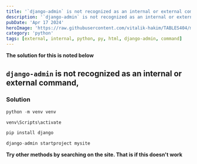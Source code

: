 ---
title: '`django-admin` is not recognized as an internal or external command,'
description: '`django-admin` is not recognized as an internal or external command,'
pubDate: 'Apr 17 2024'
heroImage: 'https://raw.githubusercontent.com/vitalik-hakim/TABLES404/main/error_b/python.jpg'
category: 'python'
tags: [external, internal, python, py, html, django-admin, command]
---

**The solution for this is noted below**

## `django-admin` is not recognized as an internal or external command,

### Solution

```python
python -m venv venv

venv\Scripts\activate

pip install django

django-admin startproject mysite
```
**Try other methods by searching on the site. That is if this doesn't work**

